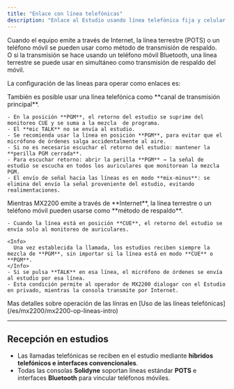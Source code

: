 ```yaml
---
title: "Enlace con línea telefónicas"
description: "Enlace al Estudio usando línea telefónica fija y celular Bluetooth "
---
```


Cuando el equipo emite a través de Internet, la línea terrestre (POTS) o un teléfono móvil se pueden usar como método de transmisión de respaldo.\
O si la transmisión se hace usando un teléfono móvil Bluetooth, una línea terrestre se puede usar en simultáneo como transmisión de respaldo del móvil.

La configuración de las lineas para operar como enlaces es:

<Tabs>
  <Tab title="Línea como enlace">
    También es posible usar una línea telefónica como **canal de transmisión principal**.

    - En la posición **PGM**, el retorno del estudio se suprime del monitoreo CUE y se suma a la mezcla  de programa.
    - El **mic TALK** no se envía al estudio.
    - Se recomienda usar la línea en posición **PGM**, para evitar que el micrófono de órdenes salga accidentalmente al aire.
    - Si no es necesario escuchar el retorno del estudio: mantener la **perilla PGM cerrada**.
    - Para escuchar retorno: abrir la perilla **PGM** → la señal de estudio se escucha en todos los auriculares que monitorean la mezcla PGM.
    - El envío de señal hacia las líneas es en modo **mix-minus**: se elimina del envío la señal proveniente del estudio, evitando realimentaciones.
  </Tab>
  <Tab title="Línea como respaldo">
    Mientras MX2200 emite a través de **Internet**, la línea terrestre o un teléfono móvil pueden usarse como **método de respaldo**.

    - Cuando la línea está en posición **CUE**, el retorno del estudio se envía solo al monitoreo de auriculares.

    <Info>
      Una vez establecida la llamada, los estudios reciben siempre la mezcla de **PGM**, sin importar si la línea está en modo **CUE** o **PGM**.
    </Info>
    - Si se pulsa **TALK** en esa línea, el micrófono de órdenes se envía al estudio por esa línea.
    - Esta condición permite al operador de MX2200 dialogar con el Estudio en privado, mientras la consola transmite por Internet.
  </Tab>
</Tabs>

<Note>
  Mas detalles sobre operación de las línras en [Uso de las líneas telefónicas](/es/mx2200/mx2200-op-lineas-intro)
</Note>

---

## Recepción en estudios

- Las llamadas telefónicas se reciben en el estudio mediante **híbridos telefónicos e interfaces convencionales**.
- Todas las consolas **Solidyne** soportan líneas estándar **POTS** e interfaces **Bluetooth** para vincular teléfonos móviles.